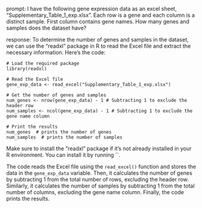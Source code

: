 prompt:
I have the following gene expression data as an excel sheet,  "Supplementary_Table_1_exp.xlsx". Each row is a gene and each column is a distinct sample. First column contains gene names. How many genes and samples does the dataset have?

response:
To determine the number of genes and samples in the dataset, we can use the "readxl" package in R to read the Excel file and extract the necessary information. Here's the code:

```
# Load the required package
library(readxl)

# Read the Excel file
gene_exp_data <- read_excel("Supplementary_Table_1_exp.xlsx")

# Get the number of genes and samples
num_genes <- nrow(gene_exp_data) - 1 # Subtracting 1 to exclude the header row
num_samples <- ncol(gene_exp_data) - 1 # Subtracting 1 to exclude the gene name column

# Print the results
num_genes  # prints the number of genes
num_samples  # prints the number of samples
```

Make sure to install the "readxl" package if it's not already installed in your R environment. You can install it by running ``.

The code reads the Excel file using the `read_excel()` function and stores the data in the `gene_exp_data` variable. Then, it calculates the number of genes by subtracting 1 from the total number of rows, excluding the header row. Similarly, it calculates the number of samples by subtracting 1 from the total number of columns, excluding the gene name column. Finally, the code prints the results.
